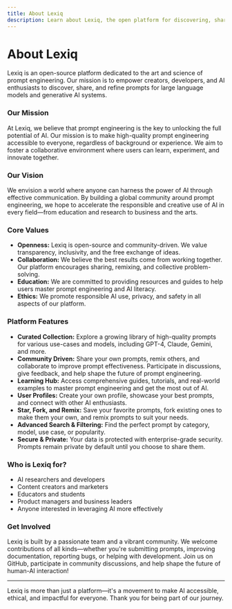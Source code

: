 ```yaml
---
title: About Lexiq
description: Learn about Lexiq, the open platform for discovering, sharing, and engineering AI prompts.
---
```


# About Lexiq
Lexiq is an open-source platform dedicated to the art and science of prompt engineering. Our mission is to empower creators, developers, and AI enthusiasts to discover, share, and refine prompts for large language models and generative AI systems.

### Our Mission
At Lexiq, we believe that prompt engineering is the key to unlocking the full potential of AI. Our mission is to make high-quality prompt engineering accessible to everyone, regardless of background or experience. We aim to foster a collaborative environment where users can learn, experiment, and innovate together.

### Our Vision
We envision a world where anyone can harness the power of AI through effective communication. By building a global community around prompt engineering, we hope to accelerate the responsible and creative use of AI in every field—from education and research to business and the arts.

### Core Values

- **Openness:** Lexiq is open-source and community-driven. We value transparency, inclusivity, and the free exchange of ideas.
- **Collaboration:** We believe the best results come from working together. Our platform encourages sharing, remixing, and collective problem-solving.
- **Education:** We are committed to providing resources and guides to help users master prompt engineering and AI literacy.
- **Ethics:** We promote responsible AI use, privacy, and safety in all aspects of our platform.

### Platform Features

- **Curated Collection:** Explore a growing library of high-quality prompts for various use-cases and models, including GPT-4, Claude, Gemini, and more.
- **Community Driven:** Share your own prompts, remix others, and collaborate to improve prompt effectiveness. Participate in discussions, give feedback, and help shape the future of prompt engineering.
- **Learning Hub:** Access comprehensive guides, tutorials, and real-world examples to master prompt engineering and get the most out of AI.
- **User Profiles:** Create your own profile, showcase your best prompts, and connect with other AI enthusiasts.
- **Star, Fork, and Remix:** Save your favorite prompts, fork existing ones to make them your own, and remix prompts to suit your needs.
- **Advanced Search & Filtering:** Find the perfect prompt by category, model, use case, or popularity.
- **Secure & Private:** Your data is protected with enterprise-grade security. Prompts remain private by default until you choose to share them.

### Who is Lexiq for?

- AI researchers and developers
- Content creators and marketers
- Educators and students
- Product managers and business leaders
- Anyone interested in leveraging AI more effectively

### Get Involved

Lexiq is built by a passionate team and a vibrant community. We welcome contributions of all kinds—whether you're submitting prompts, improving documentation, reporting bugs, or helping with development. Join us on GitHub, participate in community discussions, and help shape the future of human-AI interaction!

---

Lexiq is more than just a platform—it's a movement to make AI accessible, ethical, and impactful for everyone. Thank you for being part of our journey.
